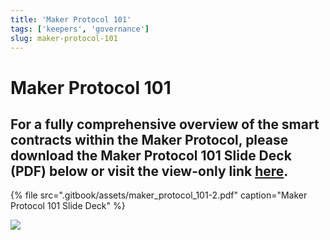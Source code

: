 ```yaml
---
title: 'Maker Protocol 101'
tags: ['keepers', 'governance']
slug: maker-protocol-101
---
```


# Maker Protocol 101

## **For a fully comprehensive overview of the smart contracts within the Maker Protocol, please download the Maker Protocol 101 Slide Deck \(PDF\) below or visit the view-only link** [**here**](https://drive.google.com/file/d/1bEOlNk2xUXgwy0I_UlB_8tPPZ8mH1gy9/view?usp=sharing)**.**

{% file src=".gitbook/assets/maker\_protocol\_101-2.pdf" caption="Maker Protocol 101 Slide Deck" %}

![](.gitbook/assets/screen-shot-2019-11-17-at-11.24.44-pm.png)

